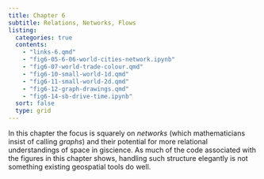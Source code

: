 ```yaml
---
title: Chapter 6
subtitle: Relations, Networks, Flows
listing:
  categories: true
  contents:
    - "links-6.qmd"
    - "fig6-05-6-06-world-cities-network.ipynb"
    - "fig6-07-world-trade-colour.qmd"
    - "fig6-10-small-world-1d.qmd"
    - "fig6-11-small-world-2d.qmd"
    - "fig6-12-graph-drawings.qmd"
    - "fig6-14-sb-drive-time.ipynb"
  sort: false
  type: grid
---
```


In this chapter the focus is squarely on _networks_ (which mathematicians insist of calling _graphs_) and their potential for more relational understandings of space in giscience. As much of the code associated with the figures in this chapter shows, handling such structure elegantly is not something existing geospatial tools do well.